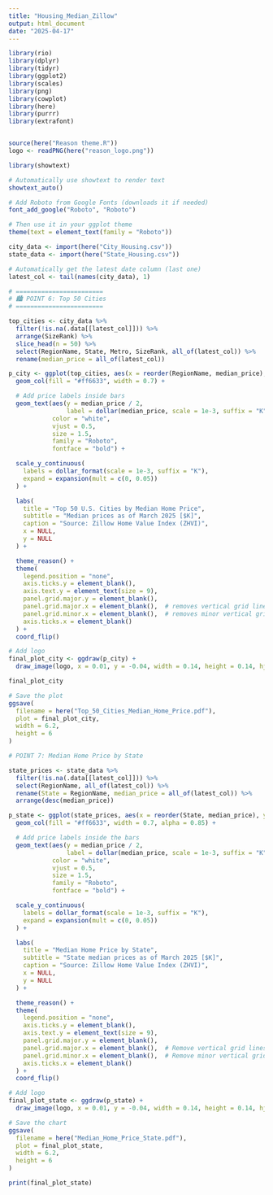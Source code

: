 ```yaml
---
title: "Housing_Median_Zillow"
output: html_document
date: "2025-04-17"
---
```


```r
library(rio)
library(dplyr)
library(tidyr)
library(ggplot2)
library(scales)
library(png)
library(cowplot)
library(here)
library(purrr)
library(extrafont)


source(here("Reason theme.R"))
logo <- readPNG(here("reason_logo.png"))

```

```r
library(showtext)

# Automatically use showtext to render text
showtext_auto()

# Add Roboto from Google Fonts (downloads it if needed)
font_add_google("Roboto", "Roboto")

# Then use it in your ggplot theme
theme(text = element_text(family = "Roboto"))

```



```r
city_data <- import(here("City_Housing.csv"))
state_data <- import(here("State_Housing.csv"))

# Automatically get the latest date column (last one)
latest_col <- tail(names(city_data), 1) 


```



```r
# ========================
# 🏙️ POINT 6: Top 50 Cities
# ========================

top_cities <- city_data %>%
  filter(!is.na(.data[[latest_col]])) %>%
  arrange(SizeRank) %>%
  slice_head(n = 50) %>%
  select(RegionName, State, Metro, SizeRank, all_of(latest_col)) %>%
  rename(median_price = all_of(latest_col))

p_city <- ggplot(top_cities, aes(x = reorder(RegionName, median_price), y = median_price)) +
  geom_col(fill = "#ff6633", width = 0.7) +

  # Add price labels inside bars
  geom_text(aes(y = median_price / 2,
                label = dollar(median_price, scale = 1e-3, suffix = "K")),
            color = "white",
            vjust = 0.5,
            size = 1.5,
            family = "Roboto",
            fontface = "bold") +

  scale_y_continuous(
    labels = dollar_format(scale = 1e-3, suffix = "K"),
    expand = expansion(mult = c(0, 0.05))
  ) +

  labs(
    title = "Top 50 U.S. Cities by Median Home Price",
    subtitle = "Median prices as of March 2025 [$K]",
    caption = "Source: Zillow Home Value Index (ZHVI)",
    x = NULL,
    y = NULL
  ) +

  theme_reason() +
  theme(
    legend.position = "none",
    axis.ticks.y = element_blank(),
    axis.text.y = element_text(size = 9),
    panel.grid.major.y = element_blank(),
    panel.grid.major.x = element_blank(),  # removes vertical grid lines
    panel.grid.minor.x = element_blank(),  # removes minor vertical grid lines
    axis.ticks.x = element_blank()
  ) +
  coord_flip()

# Add logo
final_plot_city <- ggdraw(p_city) +
  draw_image(logo, x = 0.01, y = -0.04, width = 0.14, height = 0.14, hjust = 0, vjust = 0)

final_plot_city

# Save the plot
ggsave(
  filename = here("Top_50_Cities_Median_Home_Price.pdf"),
  plot = final_plot_city,
  width = 6.2,
  height = 6
)

```


```r

# POINT 7: Median Home Price by State

state_prices <- state_data %>%
  filter(!is.na(.data[[latest_col]])) %>%
  select(RegionName, all_of(latest_col)) %>%
  rename(State = RegionName, median_price = all_of(latest_col)) %>%
  arrange(desc(median_price))

p_state <- ggplot(state_prices, aes(x = reorder(State, median_price), y = median_price)) +
  geom_col(fill = "#ff6633", width = 0.7, alpha = 0.85) +

  # Add price labels inside the bars
  geom_text(aes(y = median_price / 2,
                label = dollar(median_price, scale = 1e-3, suffix = "K")),
            color = "white",
            vjust = 0.5,
            size = 1.5,
            family = "Roboto",
            fontface = "bold") +

  scale_y_continuous(
    labels = dollar_format(scale = 1e-3, suffix = "K"),
    expand = expansion(mult = c(0, 0.05))
  ) +

  labs(
    title = "Median Home Price by State",
    subtitle = "State median prices as of March 2025 [$K]",
    caption = "Source: Zillow Home Value Index (ZHVI)",
    x = NULL,
    y = NULL
  ) +

  theme_reason() +
  theme(
    legend.position = "none",
    axis.ticks.y = element_blank(),
    axis.text.y = element_text(size = 9),
    panel.grid.major.y = element_blank(),
    panel.grid.major.x = element_blank(),  # Remove vertical grid lines
    panel.grid.minor.x = element_blank(),  # Remove minor vertical grid lines
    axis.ticks.x = element_blank()
  ) +
  coord_flip()

# Add logo
final_plot_state <- ggdraw(p_state) +
  draw_image(logo, x = 0.01, y = -0.04, width = 0.14, height = 0.14, hjust = 0, vjust = 0)

# Save the chart
ggsave(
  filename = here("Median_Home_Price_State.pdf"),
  plot = final_plot_state,
  width = 6.2,
  height = 6
)

print(final_plot_state)

```
